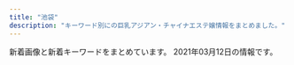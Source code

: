 ```yaml
---
title: "池袋"
description: "キーワード別にの巨乳アジアン・チャイナエステ嬢情報をまとめました。"
---
```


新着画像と新着キーワードをまとめています。
2021年03月12日の情報です。

<DmmAffiliateIns />
<KeywordTable
  shops={
    [
    {
        "name": "\u30cf\u30cb\u30fc\u30d3\u30fc",
        "keywords": {
            "C": 273,
            "85": 108,
            "84": 205,
            "88": 44,
            "82": 68,
            "83": 99,
            "D": 197
        },
        "img_links": [
            "https://honeybee2.com/images/bnr_side_concept.png",
            "https://honeybee2.com/images/icon_ranking_03.png",
            "https://honeybee2.com/images/vis_profileframe.png",
            "https://honeybee2.com/images/pagetop_off.png",
            "https://honeybee2.com/images/img_gallery_06.png",
            "https://honeybee2.com/images_staff/99/110211050217.jpg",
            "https://honeybee2.com/images_staff/108/040923420669.jpg",
            "https://honeybee2.com/images/btn_next.png",
            "https://honeybee2.com/images/bnr_468_60.jpg",
            "https://honeybee2.com/images/img_gallery_05.png",
            "https://honeybee2.com/images_staff/134/041314054720.jpg",
            "https://honeybee2.com/images/icon_ranking_04.png",
            "https://honeybee2.com/images/btn_back.png",
            "https://honeybee2.com/images_staff/142/060611173967.jpg",
            "https://honeybee2.com/images/img_gallery_01.png",
            "https://honeybee2.com/images_staff/150/091115052227.jpg",
            "https://honeybee2.com/images_staff/134/041314164177.jpg",
            "https://honeybee2.com/images_staff/59/111000015721.jpg",
            "https://honeybee2.com/images/icon_ranking_05.png",
            "https://honeybee2.com/images/img_info.png",
            "https://honeybee2.com/images_staff/111/070714141435.jpg",
            "https://honeybee2.com/images_staff/111/070714174922.jpg",
            "https://honeybee2.com/images/icon_ranking_01.png",
            "https://honeybee2.com/images/img_gallery_03.png",
            "https://honeybee2.com/images/vis_castframe_01.png",
            "https://honeybee2.com/images/bnr_200_40.jpg",
            "https://honeybee2.com/images_staff/133/041312285087.jpg",
            "https://honeybee2.com/images_staff/117/082321050834.jpg",
            "https://honeybee2.com/images/bnr_side_card.png",
            "https://honeybee2.com/images/no_image.jpg",
            "https://honeybee2.com/images/bnr_160_45.jpg",
            "https://honeybee2.com/images_staff/168/111318504622.jpg",
            "https://honeybee2.com/images/img_gallery_02.png",
            "https://honeybee2.com/images_staff/133/032511552539.jpg",
            "https://honeybee2.com/images_staff/136/041523165620.jpg",
            "https://honeybee2.com/images_staff/117/082320544428.jpg",
            "https://honeybee2.com/images_staff/99/011420365888.jpg",
            "https://honeybee2.com/images_staff/150/091116274617.jpg",
            "https://honeybee2.com/images_staff/60/032207115986.jpg",
            "https://honeybee2.com/images_staff/136/041522461779.jpg",
            "https://honeybee2.com/images/bnr_88_31.jpg",
            "https://honeybee2.com/images_staff/60/032207120681.jpg",
            "https://honeybee2.com/images/img_info_02.png",
            "https://honeybee2.com/images/img_info_01.png",
            "https://honeybee2.com/images_staff/142/060611265633.jpg",
            "https://honeybee2.com/images/img_gallery_04.png",
            "https://honeybee2.com/images/img_info_03.png",
            "https://honeybee2.com/images_staff/168/111319171076.jpg"
        ],
        "station": "JR\u6c60\u888b\u99c5\u897f\u53e3(\u5317)",
        "url": "https://honeybee2.com/"
    },
    {
        "station": "JR\u6c60\u888b\u99c5\u897f\u53e3(\u5317)",
        "keywords": {},
        "img_links": [
            "http://es-hana.work/staff/rina.jpg",
            "http://es-hana.work/img/rina1.jpg",
            "http://es-hana.work/staff/yuna.jpg",
            "http://es-hana.work/images/3.jpg",
            "http://es-hana.work/img/yui1.jpg",
            "http://es-hana.work/images/line.jpg",
            "http://es-hana.work/images/int.jpg",
            "http://es-hana.work/images/tg.jpg",
            "http://es-hana.work/images/5.jpg",
            "http://es-hana.work/img/aya1.jpg",
            "http://es-hana.work/images/ac1.jpg",
            "http://es-hana.work/images/2.jpg",
            "http://es-hana.work/images/6.jpg",
            "http://es-hana.work/staff/haruka.jpg",
            "http://es-hana.work/images/8.jpg",
            "http://es-hana.work/images/sys2.jpg",
            "http://es-hana.work/img/ai1.jpg",
            "http://es-hana.work/images/sys1.jpg",
            "http://es-hana.work/staff/aya.jpg",
            "http://es-hana.work/img/miki1.jpg",
            "http://es-hana.work/images/staff_t.jpg",
            "http://es-hana.work/staff/ai.jpg",
            "http://es-hana.work/images/7.jpg",
            "http://es-hana.work/images/news.jpg",
            "http://es-hana.work/staff/miki.jpg",
            "http://es-hana.work/img/haruka1.jpg",
            "http://es-hana.work/images/ac2.jpg",
            "http://es-hana.work/images/head.jpg",
            "http://es-hana.work/images/interior_t.jpg",
            "http://es-hana.work/staff/nana.jpg",
            "http://es-hana.work/img/nana1.jpg",
            "http://es-hana.work/images/1.jpg",
            "http://es-hana.work/staff/yui.jpg"
        ],
        "name": "\u82b1\u6c34\u6728",
        "url": "http://es-hana.work/"
    },
    {
        "station": "JR\u6c60\u888b\u99c5\u897f\u53e3",
        "url": "http://whitelover.jpest.net/",
        "name": "\u767d\u3044\u604b\u4eba",
        "img_links": [
            "http://whitelover.jpest.net/uploads//sites/32/2021/02/g3.jpg",
            "http://whitelover.jpest.net/uploads//sites/32/2020/12/g2.jpg",
            "http://whitelover.jpest.net/uploads//sites/32/2020/12/g3-1.jpg",
            "http://whitelover.jpest.net/uploads//sites/32/2021/02/g31.jpg",
            "http://whitelover.jpest.net/uploads//sites/32/2020/11/02-1.png",
            "http://whitelover.jpest.net/uploads//sites/32/2021/01/02-1.jpg",
            "http://whitelover.jpest.net/uploads//sites/32/2021/02/g3-1.jpg",
            "http://whitelover.jpest.net/uploads//sites/32/2020/11/g1.jpg",
            "http://whitelover.jpest.net/uploads//sites/32/elementor/thumbs/g3-1-p2n77xvnrngcubrvbz5lcdx939b43zx45417b9n100.jpg",
            "http://whitelover.jpest.net/uploads//sites/32/2021/01/01-1.jpg",
            "http://whitelover.jpest.net/uploads//sites/32/2020/12/g3.jpg",
            "http://whitelover.jpest.net/uploads//sites/32/2020/11/01-1.png",
            "http://whitelover.jpest.net/uploads//sites/32/2020/11/g12.jpg"
        ],
        "keywords": {}
    },
    {
        "url": "http://mangetsudou.tyo.cm/",
        "name": "\u6e80\u6708\u5802",
        "img_links": [],
        "keywords": {},
        "station": "JR\u6c60\u888b\u99c5\u897f\u53e3"
    },
    {
        "keywords": {
            "85": 2,
            "88": 1,
            "86": 1,
            "84": 2,
            "C": 20,
            "83": 4,
            "F": 1,
            "87": 2
        },
        "url": "http://awakoku.net/",
        "img_links": [
            "http://awakoku.net/girls/misaki1.jpg",
            "http://awakoku.net/girls/misaki2.jpg",
            "http://awakoku.net/girls/nana2.jpg",
            "http://awakoku.net/topics/img/8-1.jpg",
            "http://awakoku.net/girls/hana2.jpg",
            "http://awakoku.net/girls/noimage.jpg",
            "http://awakoku.net/girls/kana1.jpg",
            "http://awakoku.net/girls/nagisa1.jpg",
            "http://awakoku.net/girls/hana1.jpg",
            "http://awakoku.net/girls/saki1.jpg",
            "http://awakoku.net/girls/nana1.jpg",
            "http://awakoku.net/girls/mina2.jpg",
            "http://awakoku.net/topics/img/7-1.jpg",
            "http://awakoku.net/girls/nagisa2.jpg",
            "http://awakoku.net/girls/ami1.jpg",
            "http://manpuku-web2.sakura.ne.jp/awakoku/image/header.jpg",
            "http://awakoku.net/girls/yuri2.jpg",
            "http://awakoku.net/girls/yuri1.jpg",
            "http://awakoku.net/image/pickup.jpg",
            "http://awakoku.net/girls/mina1.jpg",
            "http://awakoku.net/girls/kana2.jpg",
            "http://awakoku.net/girls/yumi.jpg"
        ],
        "name": "\u30a2\u30ef\u56fd\u515a",
        "station": "JR\u6c60\u888b\u99c5\u897f\u53e3"
    },
    {
        "station": "JR\u6c60\u888b\u99c5\u6771\u53e3",
        "url": "http://iris.iest.info/",
        "img_links": [],
        "keywords": {},
        "name": "\u30b9\u30de\u30a4\u30eb"
    },
    {
        "img_links": [
            "https://www.relax-es.net/w160-p400/img/uploadfile/imgpc01601601975.jpg",
            "https://www.relax-es.net/img/bana05.jpg",
            "https://www.relax-es.net/w160-p400/img/uploadfile/imgpc01601942123.jpg",
            "https://www.relax-es.net/w200-p300/img/uploadfile/imgpc01601602676.jpg",
            "https://www.relax-es.net/img/uploadfile/img_1601600707.jpg",
            "https://www.relax-es.net/w160-p400/img/uploadfile/imgpc01601942142.jpg",
            "https://www.relax-es.net/w160-p400/img/uploadfile/imgpc01601602016.jpg",
            "https://www.relax-es.net/img/num4.png",
            "https://www.relax-es.net/img/uploadfile/1601603998.png",
            "https://www.relax-es.net/img/uploadfile/imgpc01601601781.jpg",
            "https://www.relax-es.net/w200-p300/img/uploadfile/imgpc01601602761.jpg",
            "https://www.relax-es.net/w90-p90/img/uploadfile/imgpc01608535716.jpg",
            "https://www.relax-es.net/img/uploadfile/imgpc01601602403.jpg",
            "https://www.relax-es.net/img/bana02.jpg",
            "https://www.relax-es.net/img/uploadfile/imgpc01601602970.jpg",
            "https://www.relax-es.net/w90-p90/img/uploadfile/imgpc01601602970.jpg",
            "https://www.relax-es.net/img/uploadfile/imgpc01601601975.jpg",
            "https://www.relax-es.net/w160-p400/img/uploadfile/imgpc01608535716.jpg",
            "https://www.relax-es.net/img/uploadfile/imgpc01601602761.jpg",
            "https://www.relax-es.net/img/uploadfile/imgpc01601942105.jpg",
            "https://www.relax-es.net/w160-p400/img/uploadfile/imgpc01601603008.jpg",
            "https://www.relax-es.net/w200-p300/img/uploadfile/imgpc01608535915.jpg",
            "https://www.relax-es.net/img/uploadfile/imgpc01601602326.jpg",
            "https://www.relax-es.net/w160-p400/img/uploadfile/imgpc01601602326.jpg",
            "https://www.relax-es.net/img/uploadfile/imgpc01608535716.jpg",
            "https://www.relax-es.net/img/kantan.jpg",
            "https://www.relax-es.net/img/bana10.jpg",
            "https://www.relax-es.net/img/icon/new.png",
            "https://www.relax-es.net/img/uploadfile/img_1601600792.jpg",
            "https://www.relax-es.net/w160-p400/img/uploadfile/imgpc01601602403.jpg",
            "https://www.relax-es.net/w300-p200/img/uploadfile/imgpc01601602761.jpg",
            "https://www.relax-es.net/img/uploadfile/imgpc01601942165.jpg",
            "https://www.relax-es.net/img/uploadfile/imgpc01608535915.jpg",
            "https://www.relax-es.net/w90-p90/img/uploadfile/imgpc01601603008.jpg",
            "https://www.relax-es.net/w160-p400/img/uploadfile/imgpc01601602443.jpg",
            "https://www.relax-es.net/img/num2.png",
            "https://www.relax-es.net/w200-p300/img/uploadfile/imgpc01601602403.jpg",
            "https://www.relax-es.net/w160-p400/img/uploadfile/imgpc01601602188.jpg",
            "https://www.relax-es.net/img/bana07.jpg",
            "https://www.relax-es.net/w230-p230/img/uploadfile/img_1601600792.jpg",
            "https://www.relax-es.net/w200-p300/img/uploadfile/imgpc01601602443.jpg",
            "https://www.relax-es.net/w160-p400/img/uploadfile/imgpc01608535826.jpg",
            "https://www.relax-es.net/img/uploadfile/imgpc01601602676.jpg",
            "https://www.relax-es.net/img/bana03.jpg",
            "https://www.relax-es.net/img/uploadfile/imgpc01601602016.jpg",
            "https://www.relax-es.net/w200-p300/img/uploadfile/imgpc01608535716.jpg",
            "https://www.relax-es.net/img/num1.png",
            "https://www.relax-es.net/img/num5.png",
            "https://www.relax-es.net/img/area.jpg",
            "https://www.relax-es.net/img/uploadfile/imgpc01601942092.jpg",
            "https://www.relax-es.net/img/uploadfile/imgpc01601602269.jpg",
            "https://www.relax-es.net/img/bana04.jpg",
            "https://www.relax-es.net/img/uploadfile/imgpc01608535826.jpg",
            "https://www.relax-es.net/img/uploadfile/imgpc01601602890.jpg",
            "https://www.relax-es.net/w200-p300/img/uploadfile/imgpc01601602970.jpg",
            "https://www.relax-es.net/w160-p400/img/uploadfile/imgpc01608535783.jpg",
            "https://www.relax-es.net/w160-p400/img/uploadfile/imgpc01601942105.jpg",
            "https://www.relax-es.net/img/bana01.jpg",
            "https://www.relax-es.net/w160-p400/img/uploadfile/imgpc01601602269.jpg",
            "https://www.relax-es.net/w90-p90/img/uploadfile/imgpc01608535783.jpg",
            "https://www.relax-es.net/w160-p400/img/uploadfile/imgpc01601602676.jpg",
            "https://www.relax-es.net/img/uploadfile/imgpc01601602443.jpg",
            "https://www.relax-es.net/img/uploadfile/imgpc01601942123.jpg",
            "https://www.relax-es.net/w90-p90/img/uploadfile/imgpc01601602890.jpg",
            "https://www.relax-es.net/img/syscard.png",
            "https://www.relax-es.net/w160-p400/img/uploadfile/imgpc01601602890.jpg",
            "https://www.relax-es.net/w160-p400/img/uploadfile/imgpc01601601781.jpg",
            "https://www.relax-es.net/w160-p400/img/uploadfile/imgpc01601942165.jpg",
            "https://www.relax-es.net/w160-p400/img/uploadfile/imgpc01601602970.jpg",
            "https://www.relax-es.net/w160-p400/img/uploadfile/imgpc01608535915.jpg",
            "https://www.relax-es.net/img/uploadfile/imgpc01608535783.jpg",
            "https://www.relax-es.net/w90-p90/img/uploadfile/imgpc01608535826.jpg",
            "https://www.relax-es.net/w200-p300/img/uploadfile/imgpc01601602016.jpg",
            "https://www.relax-es.net/w160-p400/img/uploadfile/imgpc01601602761.jpg",
            "https://www.relax-es.net/w200-p80/img/uploadfile/imgpc01601601781.jpg",
            "https://www.relax-es.net/img/num3.png",
            "https://www.relax-es.net/w300-p200/img/uploadfile/imgpc01601601781.jpg",
            "https://www.relax-es.net/w160-p400/img/uploadfile/imgpc01601942092.jpg",
            "https://www.relax-es.net/img/companioncoment.png",
            "https://www.relax-es.net/img/uploadfile/imgpc01601942142.jpg",
            "https://www.relax-es.net/img/uploadfile/imgpc01601602188.jpg",
            "https://www.relax-es.net/img/uploadfile/imgpc01601603008.jpg"
        ],
        "keywords": {
            "D": 56,
            "C": 35,
            "E": 73,
            "89": 61,
            "90": 14,
            "F": 37,
            "87": 24,
            "88": 68
        },
        "name": "New RELAX TIME",
        "station": "JR\u6c60\u888b\u99c5\u897f\u53e3(\u5317)",
        "url": "https://www.relax-es.net/"
    },
    {
        "station": "JR\u6c60\u888b\u99c5\u6771\u53e3",
        "img_links": [
            "http://hanamizuki.jpn.cm/images/nbj2.jpg",
            "http://hanamizuki.jpn.cm/photos/sites/43/2017/11/2017110204162215.jpg",
            "http://hanamizuki.jpn.cm/photos/sites/43/2019/12/2019122511054726.jpg",
            "http://hanamizuki.jpn.cm/photos/sites/43/2021/02/2021020211590282.jpg",
            "http://hanamizuki.jpn.cm/images/s_staff.png",
            "http://hanamizuki.jpn.cm/images/top.png",
            "http://hanamizuki.jpn.cm/images/s_news.png",
            "http://hanamizuki.jpn.cm/images/room3.jpg",
            "http://hanamizuki.jpn.cm/images/room4.jpg",
            "http://hanamizuki.jpn.cm/images/s_link.png",
            "http://hanamizuki.jpn.cm/images/mobile.png",
            "http://hanamizuki.jpn.cm/images/room2.jpg",
            "http://hanamizuki.jpn.cm/photos/sites/43/2017/11/2017110204161468.jpg",
            "http://hanamizuki.jpn.cm/photos/sites/43/2019/12/2019122511054178.jpg",
            "http://hanamizuki.jpn.cm/images/room1.jpg"
        ],
        "name": "\u6c34\u6728\u82b1",
        "url": "http://hanamizuki.jpn.cm/",
        "keywords": {
            "E": 1,
            "H": 2,
            "88": 1,
            "95": 1,
            "90": 1
        }
    },
    {
        "station": "JR\u6c60\u888b\u99c5\u897f\u53e3",
        "name": "\u30b9\u30a4\u30fc\u30c8\u30de\u30c3\u30c8",
        "url": "http://c-sun2.com/",
        "img_links": [
            "http://c-sun2.com/image/cast/cast_473_2_l.jpg",
            "http://c-sun2.com/image/cast/cast_580_1_l.jpg",
            "http://c-sun2.com/image/cast/cast_393_1_l.jpg",
            "http://c-sun2.com/image/cast/cast_471_2_l.jpg",
            "http://c-sun2.com/image/cast/cast_393_2_l.jpg",
            "http://c-sun2.com/img/bar_grallery.png",
            "http://c-sun2.com/image/cast/cast_485_2_l.jpg",
            "http://c-sun2.com/image/cast/cast_492_2_l.jpg",
            "http://c-sun2.com/image/cast/cast_484_2_l.jpg",
            "http://c-sun2.com/image/cast/cast_473_1_l.jpg",
            "http://c-sun2.com/image/cast/cast_390_1_l.jpg",
            "http://c-sun2.com/image/cast/cast_533_1_l.jpg",
            "http://c-sun2.com/image/cast/cast_326_2_l.jpg",
            "http://c-sun2.com/img/bar_profile.png",
            "http://c-sun2.com/image/cast/cast_362_2_l.jpg",
            "http://c-sun2.com/image/cast/cast_360_2_l.jpg",
            "http://c-sun2.com/image/cast/cast_484_1_l.jpg",
            "http://c-sun2.com/image/cast/cast_485_1_l.jpg",
            "http://c-sun2.com/image/shame/192_1_l.jpg",
            "http://c-sun2.com/image/cast/cast_326_1_l.jpg",
            "http://c-sun2.com/image/cast/cast_534_2_l.jpg",
            "http://c-sun2.com/img/bar_therapist.png",
            "http://c-sun2.com/image/cast/cast_524_2_l.jpg",
            "http://c-sun2.com/img/topbar_news.png",
            "http://c-sun2.com/image/cast/cast_524_1_l.jpg",
            "http://c-sun2.com/image/cast/cast_357_1_l.jpg",
            "http://c-sun2.com/image/cast/cast_496_1_l.jpg",
            "http://c-sun2.com/image/cast/cast_453_1_l.jpg",
            "http://c-sun2.com/image/cast/cast_362_1_l.jpg",
            "http://c-sun2.com/image/cast/cast_492_1_l.jpg",
            "http://c-sun2.com/image/cast/cast_466_1_l.jpg",
            "http://c-sun2.com/image/cast/cast_453_2_l.jpg",
            "http://c-sun2.com/img/header.jpg",
            "http://c-sun2.com/img/event/camp3.jpg",
            "http://c-sun2.com/image/cast/cast_471_1_l.jpg",
            "http://c-sun2.com/image/cast/cast_357_2_l.jpg",
            "http://c-sun2.com/image/cast/cast_360_1_l.jpg",
            "http://c-sun2.com/image/cast/cast_466_2_l.jpg",
            "http://c-sun2.com/img/topbar_camp.png",
            "http://c-sun2.com/image/cast/cast_496_2_l.jpg",
            "http://c-sun2.com/image/cast/cast_534_1_l.jpg",
            "http://c-sun2.com/img/icon/new.png",
            "http://c-sun2.com/img/topbar_osusume.png",
            "http://c-sun2.com/image/cast/cast_533_2_l.jpg",
            "http://c-sun2.com/image/cast/cast_390_2_l.jpg"
        ],
        "keywords": {
            "83": 10,
            "84": 8,
            "81": 4,
            "82": 10,
            "85": 4
        }
    },
    {
        "url": "http://foryou-est.tokyo/",
        "keywords": {},
        "station": "JR\u6c60\u888b\u99c5\u897f\u53e3",
        "img_links": [
            "http://foryou-est.tokyo/images/yuki.jpg",
            "http://foryou-est.tokyo/images/sp01.jpg",
            "http://foryou-est.tokyo/images/mobile.png",
            "http://foryou-est.tokyo/images/ai.jpg",
            "http://foryou-est.tokyo/images/flash1.jpg",
            "http://foryou-est.tokyo/images/mika.jpg",
            "http://foryou-est.tokyo/images/sp02.jpg",
            "http://foryou-est.tokyo/images/zi_staff.png",
            "http://foryou-est.tokyo/images/ami.jpg",
            "http://foryou-est.tokyo/images/emi.jpg",
            "http://foryou-est.tokyo/images/riri.jpg",
            "http://foryou-est.tokyo/images/yumi.jpg",
            "http://foryou-est.tokyo/images/up.png",
            "http://foryou-est.tokyo/images/kina.jpg",
            "http://foryou-est.tokyo/images/sp03.jpg",
            "http://foryou-est.tokyo/images/yuri.jpg",
            "http://foryou-est.tokyo/images/down.png"
        ],
        "name": "For You"
    },
    {
        "station": "JR\u6c60\u888b\u99c5\u6771\u53e3",
        "keywords": {},
        "img_links": [
            "http://manian-ikebukuro.com/image/cast/cast_64_1_s.jpg",
            "http://manian-ikebukuro.com/image/cast/cast_73_1_s.jpg",
            "http://manian-ikebukuro.com/img/line1.jpg",
            "http://manian-ikebukuro.com/img/news3.png",
            "http://manian-ikebukuro.com/image/cast/cast_2_1_s.jpg",
            "http://manian-ikebukuro.com/image/cast/cast_68_1_l.jpg",
            "http://manian-ikebukuro.com/image/cast/cast_75_2_l.jpg",
            "http://manian-ikebukuro.com/image/cast/cast_64_2_l.jpg",
            "http://manian-ikebukuro.com/image/cast/cast_74_1_s.jpg",
            "http://manian-ikebukuro.com/image/cast/cast_80_1_l.jpg",
            "http://manian-ikebukuro.com/image/cast/cast_2_2_l.jpg",
            "http://manian-ikebukuro.com/img/news1.png",
            "http://manian-ikebukuro.com/image/cast/cast_6_2_l.jpg",
            "http://manian-ikebukuro.com/image/cast/cast_75_1_l.jpg",
            "http://manian-ikebukuro.com/img/pickupGirl.png",
            "http://manian-ikebukuro.com/image/cast/10x10.jpg",
            "http://manian-ikebukuro.com/image/cast/cast_70_1_l.jpg",
            "http://manian-ikebukuro.com/image/cast/cast_75_1_s.jpg",
            "http://manian-ikebukuro.com/image/cast/cast_70_2_l.jpg",
            "http://manian-ikebukuro.com/img/bar_staff.png",
            "http://manian-ikebukuro.com/image/cast/cast_71_1_s.jpg",
            "http://manian-ikebukuro.com/image/cast/cast_74_1_l.jpg",
            "http://manian-ikebukuro.com/image/cast/cast_77_2_l.jpg",
            "http://manian-ikebukuro.com/image/cast/cast_64_1_l.jpg",
            "http://manian-ikebukuro.com/image/cast/cast_68_1_s.jpg",
            "http://manian-ikebukuro.com/image/cast/cast_74_2_l.jpg",
            "http://manian-ikebukuro.com/image/cast/cast_6_1_l.jpg",
            "http://manian-ikebukuro.com/image/cast/cast_68_2_l.jpg",
            "http://manian-ikebukuro.com/image/cast/cast_77_1_s.jpg",
            "http://manian-ikebukuro.com/img/tel.png",
            "http://manian-ikebukuro.com/img/bar_profile.png",
            "http://manian-ikebukuro.com/image/cast/cast_67_1_s.jpg",
            "http://manian-ikebukuro.com/image/cast/cast_77_1_l.jpg",
            "http://manian-ikebukuro.com/image/cast/cast_70_1_s.jpg",
            "http://manian-ikebukuro.com/image/cast/cast_2_1_l.jpg",
            "http://manian-ikebukuro.com/image/cast/cast_80_1_s.jpg",
            "http://manian-ikebukuro.com/image/cast/cast_63_1_s.jpg",
            "http://manian-ikebukuro.com/image/cast/cast_69_1_s.jpg",
            "http://manian-ikebukuro.com/image/cast/cast_47_1_l.jpg",
            "http://manian-ikebukuro.com/image/cast/cast_73_1_l.jpg",
            "http://manian-ikebukuro.com/image/cast/cast_73_2_l.jpg",
            "http://manian-ikebukuro.com/image/cast/cast_6_1_s.jpg",
            "http://manian-ikebukuro.com/image/cast/cast_47_1_s.jpg",
            "http://manian-ikebukuro.com/image/cast/cast_47_2_l.jpg",
            "http://manian-ikebukuro.com/img/header0.jpg",
            "http://manian-ikebukuro.com/image/cast/cast_80_2_l.jpg",
            "http://manian-ikebukuro.com/sp/img/tel.png",
            "http://manian-ikebukuro.com/img/spSite.jpg",
            "http://manian-ikebukuro.com/img/QRcode.png"
        ],
        "url": "http://manian-ikebukuro.com/",
        "name": "\u6d17\u4f53\u30de\u30cb\u30a2"
    },
    {
        "url": "http://koi.este.work/",
        "keywords": {
            "86": 6,
            "C": 12,
            "D": 18,
            "85": 6,
            "83": 18
        },
        "name": "\u604b",
        "station": "JR\u6c60\u888b\u99c5\u897f\u53e3",
        "img_links": [
            "http://koi.este.work/b_news.png",
            "http://koi.este.work/2/uploadimg/1601879728.jpg",
            "http://koi.este.work/b_girl.png",
            "http://momipara.jp/img/link/momi88.jpg",
            "http://koi.este.work/tennai4.jpg",
            "http://koi.este.work/mens-esthe.png",
            "http://koi.este.work/tennai3.jpg",
            "http://koi.este.work/tennai.png",
            "http://koi.este.work/t1.jpg",
            "http://koi.este.work/2/uploadimg/1577672563.jpg",
            "http://koi.este.work/2/uploadimg/1579481243.jpg",
            "http://koi.este.work/t3.jpg",
            "http://koi.este.work/2/uploadimg/1565558725.jpg",
            "http://koi.este.work/top.jpg",
            "http://koi.este.work/tennai2.jpg",
            "http://koi.este.work/up_5_3_0.jpg"
        ]
    },
    {
        "keywords": {
            "\u30bb\u30af\u30b7\u30fc": 1
        },
        "station": "JR\u6c60\u888b\u99c5\u897f\u53e3",
        "url": "http://tsukinokoi.com/",
        "name": "\u6708\u306e\u604b",
        "img_links": [
            "http://tsukinokoi.com/img/staff/153079932824200700.jpg",
            "http://tsukinokoi.com/images/news1.png",
            "http://tsukinokoi.com/img/staff/155818741107218300.jpg",
            "http://tsukinokoi.com/img/staff/155611310658540500.jpg",
            "http://tsukinokoi.com/img/staff/148256052554824000.jpg",
            "http://tsukinokoi.com/images/pickupGirl2014.png",
            "http://tsukinokoi.com/img/staff/151584629124140300.jpg",
            "http://tsukinokoi.com/images/event/2020/m03.png",
            "http://tsukinokoi.com/images/QRcode.png",
            "http://tsukinokoi.com/img/staff/155204782386136400.jpg",
            "http://tsukinokoi.com/img/staff/160622584020640000.jpg",
            "http://tsukinokoi.com/img/staff/144652745411466600.jpg",
            "http://tsukinokoi.com/images/bar_staff.png",
            "http://tsukinokoi.com/img/staff/142919725579809100.png",
            "http://tsukinokoi.com/images/bar_gallery.png",
            "http://tsukinokoi.com/img/staff/148586605222864500.jpg",
            "http://tsukinokoi.com/img/staff/148586605226742500.jpg",
            "http://tsukinokoi.com/img/staff/154673852166026500.jpg",
            "http://tsukinokoi.com/img/staff/148073918839938900.jpg",
            "http://tsukinokoi.com/images/bar_top.png",
            "http://tsukinokoi.com/img/staff/152008703796356600.jpg",
            "http://tsukinokoi.com/images/news3.png"
        ]
    },
    {
        "keywords": {},
        "station": "JR\u6c60\u888b\u99c5\u897f\u53e3",
        "img_links": [
            "http://esthe-treat.com/staff/mari/01.jpg",
            "http://esthe-treat.com/img/t-r.jpg",
            "http://esthe-treat.com/staff/ami/01.jpg",
            "http://esthe-treat.com/staff/yuyu/01.jpg",
            "http://esthe-treat.com/img/t-o.jpg",
            "http://esthe-treat.com/img/t-a.jpg",
            "http://esthe-treat.com/img/add.jpg",
            "http://esthe-treat.com/img/sysetc.png",
            "http://esthe-treat.com/staff/rena/01.jpg",
            "http://esthe-treat.com/img/botton.jpg",
            "http://esthe-treat.com/img/sys2.png",
            "http://esthe-treat.com/img/adrs.jpg",
            "http://esthe-treat.com/img/info.jpg",
            "http://esthe-treat.com/img/pic.jpg",
            "http://esthe-treat.com/img/tit.jpg",
            "http://esthe-treat.com/img/t-t.jpg",
            "http://esthe-treat.com/img/t-s.jpg",
            "http://esthe-treat.com/img/sys1.png",
            "http://esthe-treat.com/img/tel.jpg",
            "http://esthe-treat.com/img/cam.jpg",
            "http://esthe-treat.com/staff/natumi/01.jpg",
            "http://esthe-treat.com/img/pc.jpg"
        ],
        "url": "http://esthe-treat.com/",
        "name": "\u53f0\u6e7e\u5e78\u904b\u30ea\u30e9\u30af\u30bc\u30fc\u30b7\u30e7\u30f3"
    },
    {
        "name": "\u6e80\u8db3\u5802",
        "keywords": {
            "D": 7,
            "C": 10,
            "88": 2,
            "84": 1,
            "87": 8,
            "86": 7
        },
        "url": "http://es-manzokudou.com/",
        "station": "JR\u6c60\u888b\u99c5\u6771\u53e3",
        "img_links": [
            "http://es-manzokudou.com/images/index_02.jpg",
            "http://es-manzokudou.com/images/service_10.jpg",
            "http://es-manzokudou.com/images/index_17.jpg",
            "http://es-manzokudou.com/images/index_30.jpg",
            "http://es-manzokudou.com/images/index_28.jpg",
            "http://es-manzokudou.com/images/index_27.jpg",
            "http://es-manzokudou.com/images/info_04.png",
            "http://es-manzokudou.com/uploads/6eeb47bf176bb33d310cc4b85e6877cd.jpg",
            "http://es-manzokudou.com/uploads/e0558d7d118d3983ed620237423a6a17.jpg",
            "http://es-manzokudou.com/uploads/275d5f397baa63db8424c86d5d6237cf.jpg",
            "http://es-manzokudou.com/uploads/d71f74498ca17396d022ba9a4df966f3.jpg",
            "http://es-manzokudou.com/images/index_29.jpg",
            "http://es-manzokudou.com/images/index_07.jpg",
            "http://es-manzokudou.com/uploads/40fc21d31595f51aaf89793b1f68617b.jpg",
            "http://es-manzokudou.com/uploads/36735dc9d436a790f344c57635a3a44f.jpg",
            "http://es-manzokudou.com/images/index_22.jpg",
            "http://es-manzokudou.com/uploads/801bf12e5eb5d7775a0d06c4314059a8.jpg",
            "http://es-manzokudou.com/images/index_19.jpg",
            "http://es-manzokudou.com/uploads/59a8a61377564fb64b48427e84e4243f.jpg",
            "http://es-manzokudou.com/uploads/d0fdd8f6b16eaf7d5013c7d285fed2e3.jpg",
            "http://es-manzokudou.com/images/index_14.jpg",
            "http://es-manzokudou.com/uploads/c7f77c3ead6ef13dab668a39ed78609c.jpg",
            "http://es-manzokudou.com/uploads/f66d763bd48ac5f51969e4311ac7af5c.jpg",
            "http://es-manzokudou.com/images/index_31.jpg",
            "http://es-manzokudou.com/images/index_09.jpg",
            "http://es-manzokudou.com/uploads/7284e4ffc051cbb8c074a8c30390ce68.jpg",
            "http://es-manzokudou.com/uploads/9f77b9b12f9cf11fcb013974ba368064.jpg",
            "http://es-manzokudou.com/images/info_09.png",
            "http://es-manzokudou.com/images/index_16.jpg",
            "http://es-manzokudou.com/images/index_23.jpg",
            "http://es-manzokudou.com/images/index_01.jpg",
            "http://es-manzokudou.com/images/interior_10.jpg",
            "http://es-manzokudou.com/images/service_09.jpg",
            "http://es-manzokudou.com/uploads/b7f36d45469210b381ecb79a0e05a347.jpg",
            "http://es-manzokudou.com/images/index_04.jpg",
            "http://es-manzokudou.com/uploads/da9811a4171f2ec42d7c9a8567e79d8c.jpg",
            "http://es-manzokudou.com/uploads/4638ddb6f986a671b148647ba616100a.jpg",
            "http://es-manzokudou.com/uploads/62c2e989f1be95fc8e01be85b464d514.jpg",
            "http://es-manzokudou.com/uploads/88aa8f906b0332cb40ad4429c8e7b758.jpg",
            "http://es-manzokudou.com/uploads/0d826c16062de1388c242e2f77eb7cd6.jpg",
            "http://es-manzokudou.com/uploads/de54f16df04e0df8ae07ab990b8c9fd2.jpg",
            "http://es-manzokudou.com/uploads/0796672f7c59948334658998a3c55cdb.jpg",
            "http://es-manzokudou.com/images/interior_09.jpg",
            "http://es-manzokudou.com/uploads/8a1fb58d0b110680c2356994ca8efb25.jpg",
            "http://es-manzokudou.com/images/index_15.jpg",
            "http://es-manzokudou.com/images/link_09.jpg",
            "http://es-manzokudou.com/images/index_05.jpg",
            "http://es-manzokudou.com/images/girls_09.jpg",
            "http://es-manzokudou.com/uploads/6d01aeb80d9d599f91829439c8d1cce9.jpg",
            "http://es-manzokudou.com/images/index_06.jpg",
            "http://es-manzokudou.com/uploads/0b1795e88117182a477ab05f88143541.jpg",
            "http://es-manzokudou.com/uploads/e29aa67ee54566513e4e34114bfdc7b9.jpg",
            "http://es-manzokudou.com/uploads/c92c85411d427aeda4e82379f413bfc5.jpg",
            "http://www.cmfm2.jp/images/over_thumb_l.png",
            "http://es-manzokudou.com/images/index_24.jpg",
            "http://es-manzokudou.com/uploads/4a9bc6863322924a09070162269c7415.jpg",
            "http://es-manzokudou.com/images/index_03.jpg",
            "http://es-manzokudou.com/images/index_21.jpg",
            "http://es-manzokudou.com/uploads/13ab049cc45dea80b43d33b6b7108f00.jpg",
            "http://es-manzokudou.com/uploads/356177edff3d3b7efc4a77022debc8aa.jpg",
            "http://es-manzokudou.com/uploads/33e3f16ac4ad0cce4991bcbf73f4ed57.jpg",
            "http://es-manzokudou.com/uploads/ce9c20b274548d8d7fc88ffba3feb6b8.jpg",
            "http://es-manzokudou.com/images/index_11.jpg",
            "http://es-manzokudou.com/images/index_13.jpg",
            "http://es-manzokudou.com/images/info_05.png",
            "http://es-manzokudou.com/images/info_07.png",
            "http://es-manzokudou.com/uploads/209ba11412c2c128b5dfbdb8cfef6faa.jpg",
            "http://es-manzokudou.com/uploads/1e5aff376576a255098bc7597386a028.jpg",
            "http://es-manzokudou.com/images/info_02.png",
            "http://es-manzokudou.com/uploads/dedff2c11ab7aaa841a9cf2747a8406c.jpg",
            "http://es-manzokudou.com/uploads/8ec0af3b4889c07ab76ccbed51b2b813.jpg",
            "http://es-manzokudou.com/images/girls_11.jpg",
            "http://es-manzokudou.com/uploads/848e0db3804d1d3c823537204d67f5aa.jpg",
            "http://es-manzokudou.com/uploads/efbc511fca65f9baeae51ee52426cc0e.jpg",
            "http://es-manzokudou.com/uploads/b3126b220ec550d17cf3d4ceaa0d5f91.jpg",
            "http://es-manzokudou.com/uploads/7b043aa15c9a9920550a2b92ec6be546.jpg",
            "http://es-manzokudou.com/images/info_01.png",
            "http://es-manzokudou.com/uploads/d89fe15ae91cbe6757df76651ba2bafb.jpg",
            "http://es-manzokudou.com/uploads/200f500725d3f15233d981ad9b5e6b9a.jpg",
            "http://es-manzokudou.com/images/index_08.jpg"
        ]
    },
    {
        "keywords": {
            "C": 8
        },
        "url": "http://monaliza.xyz/",
        "station": "JR\u6c60\u888b\u99c5\u897f\u53e3",
        "img_links": [
            "http://monaliza.xyz/images/r02.jpg",
            "http://monaliza.xyz/images/r04.jpg",
            "http://monaliza.xyz/images/index_c3.jpg",
            "http://monaliza.xyz/images/g6.jpg",
            "http://monaliza.xyz/images/top.jpg",
            "http://monaliza.xyz/images/mobile.jpg",
            "http://monaliza.xyz/images/aoyi.jpg",
            "http://monaliza.xyz/images/index_c1.jpg",
            "http://monaliza.xyz/images/r01.jpg",
            "http://monaliza.xyz/images/r03.jpg",
            "http://monaliza.xyz/images/g7.jpg",
            "http://monaliza.xyz/images/yuki.jpg",
            "http://monaliza.xyz/images/g4.jpg",
            "http://monaliza.xyz/images/index_c2.jpg",
            "http://monaliza.xyz/images/gallery_image01b.jpg"
        ],
        "name": "MONA\u30fbLIZA \u30e2\u30ca\u30fb\u30ea\u30b6"
    },
    {
        "url": "http://www.coco-8.jp/",
        "keywords": {
            "90": 1,
            "88": 1,
            "86": 2
        },
        "station": "JR\u6c60\u888b\u99c5\u897f\u53e3",
        "name": "CoCo8 \u30b3\u30b3\u30a8\u30a4\u30c8",
        "img_links": [
            "http://www.coco-8.jp/_src/36742630/b.png",
            "http://www.coco-8.jp/_src/36742791/s4.jpg",
            "http://www.coco-8.jp/_src/36742461/4.jpg",
            "http://www.coco-8.jp/_src/36820892/cam3.png",
            "http://www.coco-8.jp/_src/36742780/s3.jpg",
            "http://www.coco-8.jp/_src/36746682/g.jpg",
            "http://www.coco-8.jp/_src/36746345/maya.jpg",
            "http://www.coco-8.jp/_src/36742714/s2.jpg",
            "http://www.coco-8.jp/_src/36746732/road2.png",
            "http://www.coco-8.jp/_src/36746704/g5.png",
            "http://www.coco-8.jp/_src/36813493/cam2.jpg",
            "http://www.coco-8.jp/_src/49632559/wechatimg336_20201102105038881.jpg",
            "http://www.coco-8.jp/_src/36742644/sayuri.jpg",
            "http://www.coco-8.jp/_src/36746633/lineline.png",
            "http://www.coco-8.jp/_src/36746642/risa.jpg",
            "http://www.coco-8.jp/_src/36742458/1.jpg",
            "http://www.coco-8.jp/_src/36746641/risa.jpg",
            "http://www.coco-8.jp/_src/36742658/s1.jpg",
            "http://www.coco-8.jp/_src/36741670/1.jpg",
            "http://www.coco-8.jp/_src/36746331/lineline.png",
            "http://www.coco-8.jp/_src/36746714/b.png",
            "http://www.coco-8.jp/_src/36746379/aki.jpg",
            "http://www.coco-8.jp/_src/49977789/lineline.png",
            "http://www.coco-8.jp/_src/36820891/cam3.png",
            "http://www.coco-8.jp/_src/36746320/sayuri.jpg",
            "http://www.coco-8.jp/_src/36746351/lineline.png",
            "http://www.coco-8.jp/_src/36746380/aki.jpg",
            "http://www.coco-8.jp/_src/36746395/lineline.png",
            "http://www.coco-8.jp/_src/36741636/5.jpg",
            "http://www.coco-8.jp/_src/36741637/3.jpg",
            "http://www.coco-8.jp/_src/36741674/5.jpg",
            "http://www.coco-8.jp/_src/37791773/wechatimg437_20201113100952153.jpg",
            "http://www.coco-8.jp/_src/36746346/maya.jpg",
            "http://www.coco-8.jp/_src/36742642/b.png",
            "http://www.coco-8.jp/_src/36741640/1.jpg",
            "http://www.coco-8.jp/_src/36746702/g6.jpg",
            "http://www.coco-8.jp/_src/36741672/4.jpg",
            "http://www.coco-8.jp/_src/36746692/g3.jpg",
            "http://www.coco-8.jp/_src/36741671/2.jpg",
            "http://www.coco-8.jp/_src/36742638/b.png",
            "http://www.coco-8.jp/_src/36742655/down.png",
            "http://www.coco-8.jp/_src/36746636/iwa1.jpg",
            "http://www.coco-8.jp/_src/36712010/sayuri.jpg",
            "http://www.coco-8.jp/_src/37791789/lineline.png",
            "http://www.coco-8.jp/_src/36741673/3.jpg",
            "http://www.coco-8.jp/_src/36746688/g2.jpg",
            "http://www.coco-8.jp/_src/49977785/wechatimg336_20201102105038881.jpg",
            "http://www.coco-8.jp/_src/36746635/iwa1.jpg",
            "http://www.coco-8.jp/_src/36742459/2.jpg",
            "http://www.coco-8.jp/_src/36741639/2.jpg",
            "http://www.coco-8.jp/_src/36745880/pic2.jpg",
            "http://www.coco-8.jp/_src/36746639/lineline.png",
            "http://www.coco-8.jp/_src/36742462/5.jpg",
            "http://www.coco-8.jp/_src/37791774/wechatimg437_20201113100952153.jpg",
            "http://www.coco-8.jp/_src/36746397/mei1.jpg",
            "http://www.coco-8.jp/_src/36742640/b.png",
            "http://www.coco-8.jp/_src/36746644/lineline.png",
            "http://www.coco-8.jp/_src/37791754/smartselect_20191212-140919_wechat.jpg",
            "http://www.coco-8.jp/_src/36742460/3.jpg",
            "http://www.coco-8.jp/_src/49632727/wechatimg336_20201102105038881.jpg",
            "http://www.coco-8.jp/_src/36741678/down.png",
            "http://www.coco-8.jp/_src/36813492/cam2.jpg",
            "http://www.coco-8.jp/_src/36741638/4.jpg",
            "http://www.coco-8.jp/_src/49977786/wechatimg336_20201102105038881.jpg",
            "http://www.coco-8.jp/_src/36745876/pic1.jpg",
            "http://www.coco-8.jp/_src/36815290/cam.png",
            "http://www.coco-8.jp/_src/36746398/mei1.jpg",
            "http://www.coco-8.jp/_src/49977773/wechatimg437_20201113100952153.jpg",
            "http://www.coco-8.jp/_src/36742636/b.png",
            "http://www.coco-8.jp/_src/36743040/s5.jpg",
            "http://www.coco-8.jp/_src/49977665/wechatimg437_20201113100952153.jpg"
        ]
    },
    {
        "img_links": [
            "http://www.yurari-massage.work/img/st4.jpg",
            "http://www.yurari-massage.work/img/sta4.jpg",
            "http://www.yurari-massage.work/img/st027.jpg",
            "http://www.yurari-massage.work/img/st017.jpg",
            "http://www.yurari-massage.work/img/m40.jpg",
            "http://www.yurari-massage.work/img/sta26.jpg",
            "http://www.yurari-massage.work/img/st26.jpg",
            "http://www.yurari-massage.work/img/sta25.jpg",
            "http://www.yurari-massage.work/img/m20.jpg",
            "http://www.yurari-massage.work/img/head.jpg",
            "http://www.yurari-massage.work/img/st21.jpg",
            "http://www.yurari-massage.work/img/st07.jpg",
            "http://www.yurari-massage.work/img/m3.jpg",
            "http://www.yurari-massage.work/img/st22.jpg",
            "http://www.yurari-massage.work/img/st7.jpg",
            "http://www.yurari-massage.work/img/m5.jpg",
            "http://www.yurari-massage.work/img/m10.jpg",
            "http://www.yurari-massage.work/img/m30.jpg",
            "http://www.yurari-massage.work/img/sta21.jpg",
            "http://www.yurari-massage.work/img/sta28.jpg",
            "http://www.yurari-massage.work/img/mobile.png",
            "http://www.yurari-massage.work/img/st17.jpg",
            "http://www.yurari-massage.work/img/st27.jpg",
            "http://www.yurari-massage.work/img/m50.jpg",
            "http://www.yurari-massage.work/img/m1.jpg",
            "http://www.yurari-massage.work/img/nos.jpg",
            "http://www.yurari-massage.work/img/m6.jpg",
            "http://www.yurari-massage.work/img/campian.jpg",
            "http://www.yurari-massage.work/img/r9.jpg",
            "http://www.yurari-massage.work/img/m60.jpg",
            "http://www.yurari-massage.work/img/sta7.jpg",
            "http://www.yurari-massage.work/img/st11.jpg",
            "http://www.yurari-massage.work/img/st25.jpg",
            "http://www.yurari-massage.work/img/st022.jpg",
            "http://www.yurari-massage.work/img/m2.jpg",
            "http://www.yurari-massage.work/img/st28.jpg",
            "http://www.yurari-massage.work/img/m4.jpg",
            "http://www.yurari-massage.work/img/st026.jpg",
            "http://www.yurari-massage.work/img/st19.jpg",
            "http://www.yurari-massage.work/img/sta27.jpg",
            "http://www.yurari-massage.work/img/sta22.jpg",
            "http://www.yurari-massage.work/img/st021.jpg"
        ],
        "name": "\u3086\u3089\u308a",
        "keywords": {
            "C": 29,
            "87": 8,
            "E": 3,
            "86": 17,
            "D": 11
        },
        "url": "http://www.yurari-massage.work/",
        "station": "JR\u6c60\u888b\u99c5\u897f\u53e3(\u5317)"
    },
    {
        "keywords": {
            "C": 20,
            "D": 4,
            "88": 1,
            "87": 1,
            "82": 2,
            "89": 3,
            "86": 2,
            "E": 1,
            "85": 11
        },
        "station": "JR\u6c60\u888b\u99c5\u897f\u53e3(\u5317)",
        "url": "http://www.i-rlx.info/",
        "name": "\u30b7\u30e3\u30fc\u30ed\u30c3\u30c8\u59eb",
        "img_links": [
            "http://www.i-rlx.info/i/girl/05.jpg",
            "http://www.i-rlx.info/images/index_12.jpg",
            "http://www.i-rlx.info/images/index_35_01.jpg",
            "http://www.i-rlx.info/images/sub_21.jpg",
            "http://www.i-rlx.info/images/upload/22c78aefa047b678.jpg",
            "http://www.i-rlx.info/images/index_23.jpg",
            "http://www.i-rlx.info/images/index_11.jpg",
            "http://www.i-rlx.info/images/upload/3a57edcf235cfd8e.jpg",
            "http://www.i-rlx.info/images/upload/7b4c8b9d49e714ee.jpg",
            "http://www.i-rlx.info/images/index_10.jpg",
            "http://www.i-rlx.info/images/upload/thumb/95e8548329763630.jpg",
            "http://www.i-rlx.info/i/girl/02.jpg",
            "http://www.i-rlx.info/images/upload/bb8a47bc98c64e87.jpg",
            "http://www.i-rlx.info/images/index_22.jpg",
            "http://www.i-rlx.info/images/upload/thumb/3a57edcf235cfd8e.jpg",
            "http://www.i-rlx.info/images/upload/thumb/ac8e7ec3ac179feb.jpg",
            "http://www.i-rlx.info/images/upload/95e8548329763630.jpg",
            "http://www.i-rlx.info/images/info_16.jpg",
            "http://www.i-rlx.info/images/index_04.jpg",
            "http://www.i-rlx.info/images/upload/thumb/bb2bfea87a6127cc.jpg",
            "http://www.i-rlx.info/images/index_34.jpg",
            "http://www.i-rlx.info/images/upload/9e42414005a99f48.jpg",
            "http://www.i-rlx.info/images/index_20.jpg",
            "http://www.i-rlx.info/images/upload/thumb/bc0752fe4e53b8c6.jpg",
            "http://www.i-rlx.info/images/upload/thumb/9e42414005a99f48.jpg",
            "http://www.i-rlx.info/images/index_37.jpg",
            "http://www.i-rlx.info/i/girl/03.jpg",
            "http://www.i-rlx.info/images/upload/19b76df66faf0b12.jpg",
            "http://www.i-rlx.info/images/upload/dc8f1b616e622b2a.jpg",
            "http://www.i-rlx.info/images/upload/thumb/bb8a47bc98c64e87.jpg",
            "http://www.i-rlx.info/images/upload/5f15caf7f272770f.jpg",
            "http://www.i-rlx.info/images/upload/thumb/eeb5d9caa554018e.jpg",
            "http://www.i-rlx.info/images/index_15.jpg",
            "http://www.i-rlx.info/images/index_21.jpg",
            "http://www.i-rlx.info/images/index_39.jpg",
            "http://www.i-rlx.info/images/info.jpg",
            "http://www.i-rlx.info/images/index_06.jpg",
            "http://www.i-rlx.info/images/index_19.jpg",
            "http://www.i-rlx.info/i/room/r03.jpg",
            "http://www.i-rlx.info/images/upload/thumb/b0bbe23232bed8aa.jpg",
            "http://www.i-rlx.info/images/index_02.jpg",
            "http://www.i-rlx.info/girl/01.jpg",
            "http://www.i-rlx.info/images/upload/thumb/19b76df66faf0b12.jpg",
            "http://www.i-rlx.info/images/index_28.jpg",
            "http://www.i-rlx.info/images/upload/549fe7e03db1e8fc.jpg",
            "http://www.i-rlx.info/images/sub_18.jpg",
            "http://www.i-rlx.info/images/upload/0192d005c5f424ba.jpg",
            "http://www.i-rlx.info/images/staff_16.jpg",
            "http://www.i-rlx.info/girl/04.jpg",
            "http://www.i-rlx.info/girl/02.jpg",
            "http://www.i-rlx.info/i/girl/01.jpg",
            "http://www.i-rlx.info/i/room/r01.jpg",
            "http://www.i-rlx.info/images/upload/thumb/7b4c8b9d49e714ee.jpg",
            "http://www.i-rlx.info/images/index_18.jpg",
            "http://www.i-rlx.info/images/upload/thumb/7d800b2f3fde617b.jpg",
            "http://www.i-rlx.info/girl/06.jpg",
            "http://www.i-rlx.info/images/03.jpg",
            "http://www.i-rlx.info/images/upload/7d800b2f3fde617b.jpg",
            "http://www.i-rlx.info/i/room/r02.jpg",
            "http://www.i-rlx.info/images/upload/thumb/0192d005c5f424ba.jpg",
            "http://www.i-rlx.info/images/index_26.jpg",
            "http://www.i-rlx.info/images/rec.jpg",
            "http://www.i-rlx.info/images/upload/thumb/4d0e657eefdddf42.jpg",
            "http://www.i-rlx.info/images/index_27.jpg",
            "http://www.i-rlx.info/images/upload/bc0752fe4e53b8c6.jpg",
            "http://www.i-rlx.info/girl/05.jpg",
            "http://www.i-rlx.info/girl/018.jpg",
            "http://www.i-rlx.info/images/index_31.jpg",
            "http://www.i-rlx.info/i/girl/04.jpg",
            "http://www.i-rlx.info/images/index_09.jpg",
            "http://www.i-rlx.info/images/rec_16.jpg",
            "http://www.i-rlx.info/images/upload/thumb/5f15caf7f272770f.jpg",
            "http://www.i-rlx.info/images/index_01.jpg",
            "http://www.i-rlx.info/images/upload/eeb5d9caa554018e.jpg",
            "http://www.i-rlx.info/images/index_36.jpg",
            "http://www.i-rlx.info/images/index_07.jpg",
            "http://www.i-rlx.info/images/index_24.jpg",
            "http://www.i-rlx.info/images/index_13.jpg",
            "http://www.i-rlx.info/images/upload/b0bbe23232bed8aa.jpg",
            "http://www.i-rlx.info/images/upload/thumb/dc8f1b616e622b2a.jpg",
            "http://www.i-rlx.info/images/index_33.jpg",
            "http://www.i-rlx.info/images/upload/c3c01fea3cdcaa08.jpg",
            "http://www.i-rlx.info/images/upload/thumb/c3c01fea3cdcaa08.jpg",
            "http://www.i-rlx.info/i/room/r04.jpg",
            "http://www.i-rlx.info/images/upload/4d0e657eefdddf42.jpg",
            "http://www.i-rlx.info/images/index_29.jpg",
            "http://www.i-rlx.info/images/index_17.jpg",
            "http://www.i-rlx.info/images/upload/thumb/549fe7e03db1e8fc.jpg",
            "http://www.i-rlx.info/girl/017.jpg",
            "http://www.i-rlx.info/girl/08.jpg",
            "http://www.i-rlx.info/images/index_14.jpg",
            "http://www.i-rlx.info/images/index_03.jpg",
            "http://www.i-rlx.info/girl/07.jpg",
            "http://www.i-rlx.info/images/index_30.jpg",
            "http://www.i-rlx.info/images/upload/thumb/22c78aefa047b678.jpg",
            "http://www.i-rlx.info/images/upload/d9467bde93e01a59.jpg",
            "http://www.i-rlx.info/images/upload/bb2bfea87a6127cc.jpg",
            "http://www.i-rlx.info/images/upload/ac8e7ec3ac179feb.jpg",
            "http://www.i-rlx.info/images/index_08.jpg",
            "http://www.i-rlx.info/images/upload/thumb/d9467bde93e01a59.jpg"
        ]
    },
    {
        "station": "JR\u6c60\u888b\u99c5\u897f\u53e3",
        "name": "\u5fc3\u30d1\u30e9\u30c0\u30a4\u30b9",
        "img_links": [
            "http://new-paradise.net/images/a7.jpg",
            "http://new-paradise.net/images/a5.jpg",
            "http://new-paradise.net/images/noa.jpg",
            "http://new-paradise.net/images/honoka.jpg",
            "http://new-paradise.net/images/info.jpg",
            "http://new-paradise.net/images/up.png",
            "http://new-paradise.net/images/zi_staff.png",
            "http://new-paradise.net/images/mobile.png",
            "http://new-paradise.net/images/down.png",
            "http://new-paradise.net/images/a1.jpg",
            "http://new-paradise.net/images/kanna02.jpg",
            "http://new-paradise.net/images/g0.jpg",
            "http://new-paradise.net/images/kiki.jpg",
            "http://new-paradise.net/images/misaki01.jpg",
            "http://new-paradise.net/images/a3.jpg",
            "http://new-paradise.net/images/a6.jpg",
            "http://new-paradise.net/images/itigo.jpg",
            "http://new-paradise.net/images/flash1.jpg",
            "http://new-paradise.net/images/a2.jpg",
            "http://new-paradise.net/images/a4.jpg",
            "http://new-paradise.net/images/kiki02.jpg",
            "http://new-paradise.net/images/misaki02.jpg",
            "http://new-paradise.net/images/r3.jpg"
        ],
        "url": "http://new-paradise.net/",
        "keywords": {}
    },
    {
        "url": "http://salon-arm.com/",
        "keywords": {
            "C": 21
        },
        "station": "JR\u6c60\u888b\u99c5\u897f\u53e3",
        "img_links": [
            "http://salon-arm.com/i/files/homeimg.jpg",
            "http://salon-arm.com/staff/ichigo/01.jpg",
            "http://salon-arm.com/img/ttl_tnew.png",
            "http://salon-arm.com/img/ttl_staff.png",
            "http://salon-arm.com/staff/rika/01.jpg",
            "http://salon-arm.com/staff/yuuka/01.jpg",
            "http://salon-arm.com/staff/rika/01mb.jpg",
            "http://salon-arm.com/img/ttl_line.png",
            "http://salon-arm.com/img/ttl_mobile.png",
            "http://salon-arm.com/staff/ringo/01.jpg",
            "http://salon-arm.com/pic/top.png",
            "http://salon-arm.com/staff/ai/01.jpg",
            "http://salon-arm.com/staff/mai/01.jpg",
            "http://salon-arm.com/img/ttl_concept.png",
            "http://salon-arm.com/staff/mai/01mb.jpg",
            "http://salon-arm.com/img/att.jpg",
            "http://salon-arm.com/staff/midori/01.jpg",
            "http://salon-arm.com/staff/saya/01.jpg",
            "http://salon-arm.com/staff/kaori/01.jpg",
            "http://salon-arm.com/staff/reina/01mb.jpg",
            "http://salon-arm.com/staff/yuuka/01mb.jpg",
            "http://salon-arm.com/staff/kaori/01mb.jpg",
            "http://salon-arm.com/staff/saya/01mb.jpg",
            "http://salon-arm.com/staff/ai/01mb.jpg",
            "http://salon-arm.com/staff/nana/01.jpg",
            "http://salon-arm.com/pic/head.png",
            "http://salon-arm.com/staff/nana/01mb.jpg",
            "http://salon-arm.com/staff/emi/01mb.jpg",
            "http://salon-arm.com/staff/midori/01mb.jpg",
            "http://salon-arm.com/staff/emi/01.jpg",
            "http://salon-arm.com/staff/reina/01.jpg",
            "http://salon-arm.com/staff/ringo/01mb.jpg",
            "http://salon-arm.com/staff/ichigo/01mb.jpg"
        ],
        "name": "\u30a2\u30ed\u30de\u30ed\u30de\u30f3\u30b9"
    },
    {
        "img_links": [
            "http://www.aroma-angels.net/images/up_5_7_0.jpg",
            "http://www.aroma-angels.net/images/up_5_26_0.jpg",
            "https://www.aroma-angels.net/images/mt_10_1_505.jpg",
            "https://www.aroma-angels.net/images/ml_11_1_1338.jpg",
            "https://www.aroma-angels.net/images/up_5_17_0.jpg",
            "https://www.aroma-angels.net/images/mc_1_1_105.jpg",
            "http://www.aroma-angels.net/images/mt_10_1_144.jpg",
            "https://www.aroma-angels.net/images/up_5_25_0.jpg",
            "https://www.aroma-angels.net/images/ml_11_1_1411.jpg",
            "http://www.aroma-angels.net/images/mt_10_1_505.jpg",
            "http://www.aroma-angels.net/images/up_5_25_0.jpg",
            "https://www.aroma-angels.net/images/up_5_10_0.jpg",
            "http://www.aroma-angels.net/images/up_5_6_0.jpg",
            "http://www.aroma-angels.net/images/mt_10_1_506.jpg",
            "https://www.aroma-angels.net/images/mc_1_1_508.jpg",
            "https://www.aroma-angels.net/images/ml_11_1_882.jpg",
            "https://www.aroma-angels.net/images/ml_11_1_1285.jpg",
            "https://www.aroma-angels.net/images/mc_1_2_105.jpg",
            "https://www.aroma-angels.net/images/ml_11_1_144.jpg",
            "https://www.aroma-angels.net/images/up_5_27_0.jpg",
            "http://www.aroma-angels.net/images/link/link_15.jpg",
            "https://www.aroma-angels.net/images/mc_1_1_446.jpg",
            "https://www.aroma-angels.net/images/mc_1_1_2202.jpg",
            "http://www.aroma-angels.net/images/mt_10_1_508.jpg",
            "https://www.aroma-angels.net/images/mt_10_1_105.jpg",
            "http://www.aroma-angels.net/images/up_5_23_0.jpg",
            "https://www.aroma-angels.net/images/ml_11_1_1064.jpg",
            "http://www.aroma-angels.net/asset/img/spacer900x360.png",
            "https://www.aroma-angels.net/images/mc_1_1_1272.jpg",
            "https://www.aroma-angels.net/images/up_5_5_0.jpg",
            "https://www.aroma-angels.net/images/mc_1_1_505.jpg",
            "https://www.aroma-angels.net/images/up_5_19_0.jpg",
            "https://www.aroma-angels.net/images/up_5_18_0.jpg",
            "https://www.aroma-angels.net/images/up_5_7_0.jpg",
            "https://www.aroma-angels.net/images/ml_11_1_505.jpg",
            "https://www.aroma-angels.net/images/ml_11_1_508.jpg",
            "https://www.aroma-angels.net/asset/img/top2.jpg",
            "https://www.aroma-angels.net/images/up_5_9_0.jpg",
            "http://www.aroma-angels.net/images/mt_10_1_1092.jpg",
            "https://www.aroma-angels.net/images/mc_1_1_506.jpg",
            "https://www.aroma-angels.net/images/up_5_11_0.jpeg",
            "https://www.aroma-angels.net/images/ml_11_1_445.jpg",
            "https://www.aroma-angels.net/images/up_5_6_0.jpg",
            "https://www.aroma-angels.net/images/ml_11_1_507.jpg",
            "http://www.aroma-angels.net/images/up_5_27_0.jpg",
            "https://www.aroma-angels.net/images/mc_1_1_882.jpg",
            "https://www.aroma-angels.net/images/ml_11_1_240.jpg",
            "https://www.aroma-angels.net/images/mc_1_2_144.jpg",
            "http://www.aroma-angels.net/images/up_5_10_0.jpg",
            "http://www.aroma-angels.net/images/mt_10_1_105.jpg",
            "https://www.aroma-angels.net/images/up_5_22_0.jpg",
            "https://www.aroma-angels.net/images/mc_1_2_1092.jpg",
            "https://www.aroma-angels.net/images/mc_1_1_144.jpg",
            "https://www.aroma-angels.net/images/ml_11_1_425.jpg",
            "https://www.aroma-angels.net/images/link/link_34.jpg",
            "https://www.aroma-angels.net/images/up_5_13_0.jpg",
            "https://www.aroma-angels.net/images/ml_11_1_241.jpg",
            "http://www.aroma-angels.net/images/up_5_17_0.jpg",
            "https://www.aroma-angels.net/images/up_5_15_0.jpg",
            "https://www.aroma-angels.net/images/mt_10_1_144.jpg",
            "https://www.aroma-angels.net/images/link/link_31.jpg",
            "https://www.aroma-angels.net/images/mc_1_1_268.jpg",
            "https://www.aroma-angels.net/asset/img/spacer300x450.png",
            "https://estama.jp/assets_new/default/pc/img/page/link/estama_200_40.png",
            "https://www.aroma-angels.net/images/mt_10_1_506.jpg",
            "http://www.aroma-angels.net/images/link/link_27.jpg",
            "https://www.aroma-angels.net/images/up_5_12_0.jpg",
            "http://www.aroma-angels.net/images/link/link_31.jpg",
            "https://www.aroma-angels.net/images/mc_1_1_1411.jpg",
            "https://www.aroma-angels.net/images/mc_1_1_1285.jpg",
            "https://www.aroma-angels.net/images/ml_11_1_105.jpg",
            "https://www.aroma-angels.net/images/ml_11_1_446.jpg",
            "http://www.aroma-angels.net/images/up_5_8_0.jpg",
            "https://www.aroma-angels.net/images/link/link_19.jpg",
            "https://www.aroma-angels.net/images/mt_10_1_446.jpg",
            "https://www.aroma-angels.net/asset/img/spacer_gallery.png",
            "https://www.aroma-angels.net/asset/img/top.jpg",
            "https://www.aroma-angels.net/images/ml_11_1_2202.jpg",
            "https://www.aroma-angels.net/images/up_5_23_0.jpg",
            "https://www.aroma-angels.net/images/up_5_14_0.jpg",
            "https://www.aroma-angels.net/images/ml_11_1_314.jpg",
            "http://www.aroma-angels.net/asset/img/top2.jpg",
            "http://www.aroma-angels.net/asset/img/top.jpg",
            "https://www.aroma-angels.net/images/link/link_15.jpg",
            "https://www.aroma-angels.net/asset/img/spacer900x360.png",
            "http://www.aroma-angels.net/images/link/link_34.jpg",
            "https://www.aroma-angels.net/images/ml_11_1_1698.jpeg",
            "https://www.aroma-angels.net/images/ml_11_1_506.jpg",
            "https://www.aroma-angels.net/images/mc_1_2_314.jpg",
            "http://www.aroma-angels.net/images/mt_10_1_446.jpg",
            "https://www.aroma-angels.net/images/mc_1_3_314.jpg",
            "http://www.aroma-angels.net/asset/img/spacer300x450.png",
            "https://www.aroma-angels.net/images/ml_11_1_960.jpg",
            "https://www.aroma-angels.net/images/mc_1_1_314.jpg",
            "https://www.aroma-angels.net/images/link/link_27.jpg",
            "https://www.aroma-angels.net/images/ml_11_1_1272.jpg",
            "http://www.aroma-angels.net/images/up_5_9_0.jpg",
            "https://www.aroma-angels.net/images/up_5_26_0.jpg",
            "https://www.aroma-angels.net/images/mt_10_1_508.jpg",
            "https://www.aroma-angels.net/images/mt_10_1_1092.jpg",
            "https://menlog.net/link/menlog20040.jpg",
            "https://www.aroma-angels.net/images/mc_1_1_1092.jpg",
            "https://www.aroma-angels.net/images/up_5_8_0.jpg",
            "https://www.aroma-angels.net/images/ml_11_1_268.jpg",
            "http://www.aroma-angels.net/images/up_5_22_0.jpg",
            "https://www.aroma-angels.net/images/ml_11_1_239.jpg",
            "http://www.aroma-angels.net/images/up_5_5_0.jpg",
            "https://www.aroma-angels.net/images/ml_11_1_1092.jpg",
            "https://www.aroma-angels.net/images/ml_11_1_208.jpg",
            "https://www.aroma-angels.net/images/mc_1_2_268.jpg"
        ],
        "name": "AromaAngels\uff5e\u6c60\u888b\u30a2\u30ed\u30de\u30a8\u30f3\u30b8\u30a7\u30eb\u30ba\uff5e",
        "url": "https://www.aroma-angels.net/",
        "station": "JR\u6c60\u888b\u99c5\u897f\u53e3",
        "keywords": {
            "83": 2,
            "88": 7,
            "85": 13,
            "D": 21,
            "E": 3,
            "87": 7,
            "86": 8,
            "C": 46
        }
    }
]
}
/>
<DmmAffiliateScript />
